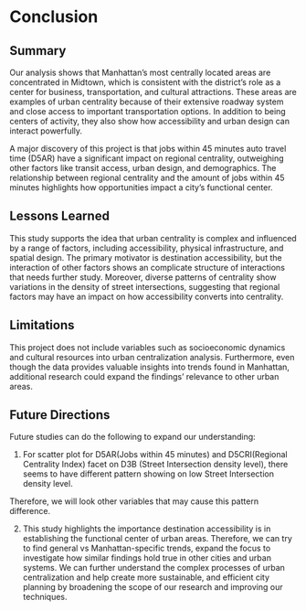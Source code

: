 # Conclusion

## Summary
Our analysis shows that Manhattan's most centrally located areas are concentrated in Midtown, which is consistent with the district's role as a center for business, transportation, and cultural attractions. These areas are examples of urban centrality because of their extensive roadway system and close access to important transportation options. In addition to being centers of activity, they also show how accessibility and urban design can interact powerfully.

A major discovery of this project is that jobs within 45 minutes auto travel time (D5AR) have a significant impact on regional centrality, outweighing other factors like transit access, urban design, and demographics. The relationship between regional centrality and the amount of jobs within 45 minutes highlights how opportunities impact a city's functional center.

## Lessons Learned
This study supports the idea that urban centrality is complex and influenced by a range of factors, including accessibility, physical infrastructure, and spatial design. The primary motivator is destination accessibility, but the interaction of other factors shows an complicate structure of interactions that needs further study. Moreover, diverse patterns of centrality show variations in the density of street intersections, suggesting that regional factors may have an impact on how accessibility converts into centrality.

## Limitations
This project does not include variables such as socioeconomic dynamics and cultural resources into urban centralization analysis. Furthermore, even though the data provides valuable insights into trends found in Manhattan, additional research could expand the findings' relevance to other urban areas.

## Future Directions
Future studies can do the following to expand our understanding:

1. For scatter plot for D5AR(Jobs within 45 minutes) and D5CRI(Regional Centrality Index) facet on D3B (Street Intersection density level), there seems to have different pattern showing on low Street Intersection density level. 

Therefore, we will look other variables that may cause this pattern difference.

2. This study highlights the importance destination accessibility is in establishing the functional center of urban areas. Therefore, we can try to find general vs Manhattan-specific trends, expand the focus to investigate how similar findings hold true in other cities and urban systems.
We can further understand the complex processes of urban centralization and help create more sustainable, and efficient city planning by broadening the scope of our research and improving our techniques.